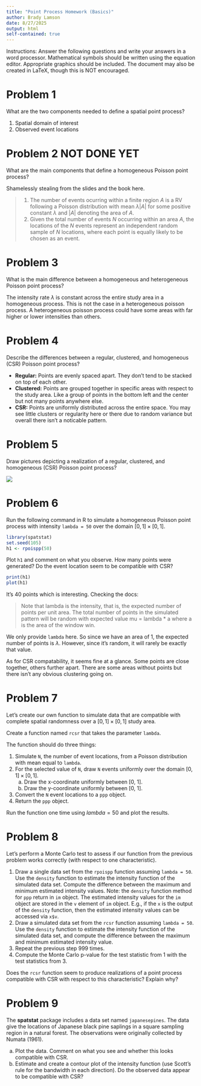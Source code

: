 ```yaml
---
title: "Point Process Homework (Basics)"
author: Brady Lamson
date: 8/27/2025
output: html
self-contained: true
---
```


Instructions:  Answer the following questions and write your answers in a word processor.  Mathematical symbols should be written using the equation editor.  Appropriate graphics should be included.  The document may also be created in LaTeX, though this is NOT encouraged.

# Problem 1

What are the two components needed to define a spatial point process?

1. Spatial domain of interest
2. Observed event locations

# Problem 2 NOT DONE YET

What are the main components that define a homogeneous Poisson point process? 

Shamelessly stealing from the slides and the book here.

> 1. The number of events ocurring within a finite region $A$ is a RV following a Poisson distribution with mean $\lambda |A|$ for some positive constant $\lambda$ and $|A|$ denoting the area of $A$.
2. Given the total number of events $N$ occurring within an area $A$, the locations of the $N$ events represent an independent random sample of $N$ locations, where each point is equally likely to be chosen as an event. 

# Problem 3

What is the main difference between a homogeneous and heterogeneous Poisson point process?

The intensity rate $\lambda$ is constant across the entire study area in a homogeneous process. This is not the case in a heterogeneous poisson process. A heterogeneous poisson process could have some areas with far higher or lower intensities than others. 

# Problem 4

Describe the differences between a regular, clustered, and homogeneous (CSR) Poisson point process?

- **Regular:** Points are evenly spaced apart. They don't tend to be stacked on top of each other.
- **Clustered:** Points are grouped together in specific areas with respect to the study area. Like a group of points in the bottom left and the center but not many points anywhere else. 
- **CSR:** Points are uniformly distributed across the entire space. You may see little clusters or regularity here or there due to random variance but overall there isn't a noticable pattern.

# Problem 5

Draw pictures depicting a realization of a regular, clustered, and homogeneous (CSR) Poisson point process?

![](../../images/point-process-examples.png)

# Problem 6

Run the following command in R to simulate a homogeneous Poisson point process with intensity `lambda = 50` over the domain $[0, 1]\times[0,1]$. 

```r
library(spatstat)
set.seed(105)
h1 <- rpoispp(50)
```

Plot `h1` and comment on what you observe. How many points were generated? Do the event location seem to be compatible with CSR?

```r
print(h1)
plot(h1)
```

It's 40 points which is interesting. Checking the docs: 

> Note that lambda is the intensity, that is, the expected number of points per unit area. The total number of points in the simulated pattern will be random with expected value mu = lambda * a where a is the area of the window win.

We only provide `lambda` here. So since we have an area of 1, the expected number of points is $\lambda$. However, since it's random, it will rarely be exactly that value. 

As for CSR compatability, it seems fine at a glance. Some points are close together, others further apart. There are some areas without points but there isn't any obvious clustering going on. 

# Problem 7

Let's create our own function to simulate data that are compatible with complete spatial randomness over a $[0, 1]\times[0,1]$ study area.

Create a function named `rcsr` that takes the parameter `lambda`.

The function should do three things:

1. Simulate `N`, the number of event locations, from a Poisson distribution with mean equal to `lambda`.
2. For the selected value of `N`, draw `N` events uniformly over the domain $[0, 1]\times[0,1]$.
    a. Draw the x-coordinate uniformly between [0, 1].
    b. Draw the y-coordinate uniformly between [0, 1].
3. Convert the `N` event locations to a `ppp` object.
4. Return the `ppp` object.

Run the function one time using $lambda = 50$ and plot the results.


# Problem 8

Let's perform a Monte Carlo test to assess if our function from the previous problem works correctly (with respect to one characteristic).

1. Draw a single data set from the `rpoispp` function assuming `lambda = 50`. Use the `density` function to estimate the intensity function of the simulated data set. Compute the difference between the maximum and minimum estimated intensity values. Note: the `density` function method for `ppp` return in `im` object. The estimated intensity values for the `im` object are stored in the `v` element of `im` object. E.g., if the `x` is the output of the `density` function, then the estimated intensity values can be accessed via `x$v`.
2. Draw a simulated data set from the `rcsr` function assuming `lambda = 50`. Use the `density` function to estimate the intensity function of the simulated data set, and compute the difference between the maximum and minimum estimated intensity value.
3. Repeat the previous step 999 times.
4. Compute the Monte Carlo p-value for the test statistic from 1 with the test statistics from 3.

Does the `rcsr` function seem to produce realizations of a point process compatible with CSR with respect to this characteristic? Explain why?

# Problem 9

The **spatstat** package includes a data set named `japanesepines`.  The data give the locations of Japanese black pine saplings in a square sampling region in a natural forest. The observations were originally collected by Numata (1961).  

a) Plot the data.  Comment on what you see and whether this looks compatible with CSR.
a) Estimate and create a contour plot of the intensity function (use Scott’s rule for the bandwidth in each direction).  Do the observed data appear to be compatible with CSR?
